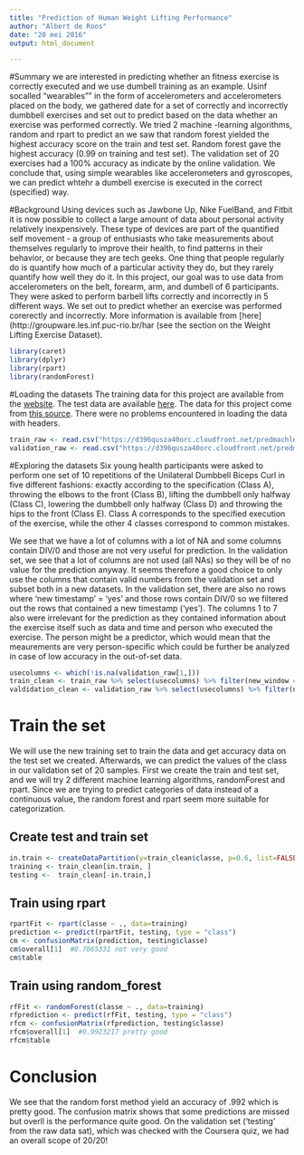 ```yaml
---
title: "Prediction of Human Weight Lifting Performance"
author: "Albert de Roos"
date: "20 mei 2016"
output: html_document

---
```


#Summary
we are interested in predicting whether an fitness exercise is correctly executed and we use dumbell training as an example. Usinf socalled "wearables"" in the form of accelerometers and accelerometers placed on the body, we gathered date for a set of correctly and incorrectly dumbbell exercises and set out to predict based on the data whether an exercise was performed correctly. We tried 2 machine -learning algorithms, random and rpart to predict an we saw that random forest yielded the highest accuracy score on the train and test set. Random forest gave the highest accuracy (0.99 on training and test set). The validation set of 20 exercises had a 100% accuracy as indicate by the online validation. We conclude that, using simple wearables like accelerometers and gyroscopes, we can predict whtehr a dumbell exercise is executed in the correct (specified) way.

#Background
Using devices such as Jawbone Up, Nike FuelBand, and Fitbit it is now possible to collect a large amount of data about personal activity relatively inexpensively. These type of devices are part of the quantified self movement - a group of enthusiasts who take measurements about themselves regularly to improve their health, to find patterns in their behavior, or because they are tech geeks. One thing that people regularly do is quantify how much of a particular activity they do, but they rarely quantify how well they do it. In this project, our goal was to use data from accelerometers on the belt, forearm, arm, and dumbell of 6 participants. They were asked to perform barbell lifts correctly and incorrectly in 5 different ways. We set out to predict whether an exercise was performed corerectly and incorrectly. More information is available from [here](http://groupware.les.inf.puc-rio.br/har (see the section on the Weight Lifting Exercise Dataset).

```r
library(caret)
library(dplyr)
library(rpart)
library(randomForest)
```

#Loading the datasets
The training data for this project are available from the [website](https://d396qusza40orc.cloudfront.net/predmachlearn/pml-training.csv). 
The test data are available [here](https://d396qusza40orc.cloudfront.net/predmachlearn/pml-testing.csv). The data for this project come from [this source](http://groupware.les.inf.puc-rio.br/har). There were no problems encountered in loading the data with headers. 

```r
train_raw <- read.csv("https://d396qusza40orc.cloudfront.net/predmachlearn/pml-training.csv", header = TRUE)
validation_raw <- read.csv("https://d396qusza40orc.cloudfront.net/predmachlearn/pml-testing.csv", header = TRUE)
```

#Exploring the datasets
Six young health participants were asked to perform one set of 10 repetitions of the Unilateral Dumbbell Biceps Curl in five different fashions: exactly according to the specification (Class A), throwing the elbows to the front (Class B), lifting the dumbbell only halfway (Class C), lowering the dumbbell only halfway (Class D) and throwing the hips to the front (Class E). Class A corresponds to the specified execution of the exercise, while the other 4 classes correspond to common mistakes.

We see that we have a lot of columns with a lot of NA and some columns contain DIV/0 and those are not very useful for prediction. In the validation set, we see that a lot of columns are not used (all NAs) so they will be of no value for the prediction anyway. It seems therefore a good choice to only use the columns that contain valid numbers from the validation set and subset both in a new datasets. In the validation set, there are also no rows where 'new timestamp' = 'yes' and those rows contain DIV/0 so we filtered out the rows that contained a new timestamp ('yes'). The columns 1 to 7 also were irrelevant for the prediction as they contained information about the exercise itself such as data and time and person who executed the exercise. The person might be a predictor, which would mean that the meaurements are very person-specific which could be further be analyzed in case of low accuracy in the out-of-set data.

```r
usecolumns <- which(!is.na(validation_raw[1,]))
train_clean <- train_raw %>% select(usecolumns) %>% filter(new_window == "no") %>% select(-(1:7))
valdidation_clean <- validation_raw %>% select(usecolumns) %>% filter(new_window == "no") %>% select(-(1:7))
```

# Train  the set
We will use the new training set to train the data and get accuracy data on the test set we created. Afterwards, we can predict the values of the class in our validation set of 20 samples. First we create the train and test set, and we will try 2 different machine learning algorithms, randomForest and rpart. Since we are trying to predict categories of data instead of a continuous value, the random forest and rpart seem more suitable for categorization.

## Create test and train set
```r
in.train <- createDataPartition(y=train_clean$classe, p=0.6, list=FALSE)
training <- train_clean[in.train, ] 
testing <-  train_clean[-in.train,]
```

## Train using rpart
```r
rpartFit <- rpart(classe ~ ., data=training)
prediction <- predict(rpartFit, testing, type = "class")
cm <- confusionMatrix(prediction, testing$classe)
cm$overall[1]  #0.7065331 not very good
cm$table
```

## Train using random_forest
```r
rfFit <- randomForest(classe ~ ., data=training)
rfprediction <- predict(rfFit, testing, type = "class")
rfcm <- confusionMatrix(rfprediction, testing$classe)
rfcm$overall[1]  #0.9923217 pretty good
rfcm$table
```

# Conclusion
We see that the random forst method yield an accuracy of .992 which is pretty good. The confusion matrix shows that some predictions are missed but overll is the performance quite good. On the validation set ('testing'  from the raw data sat), which was checked with the Coursera quiz, we had an overall scope of 20/20!



